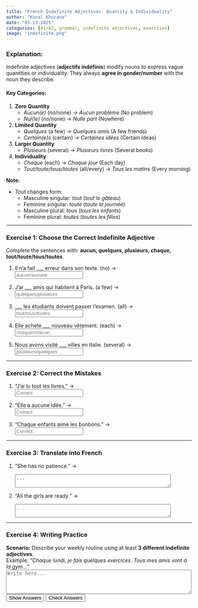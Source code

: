 ```yaml
---
title: "French Indefinite Adjectives: Quantity & Individuality"  
author: "Kunal Khurana"  
date: "05-13-2025"  
categories: [A1/A2, grammar, indefinite adjectives, exercises]  
image: "indefinite.png"  
---
```


::: {.content-visible when-profile="english"}  

### Explanation:  

Indefinite adjectives (**adjectifs indéfinis**) modify nouns to express vague quantities or individuality. They always **agree in gender/number** with the noun they describe.  

#### Key Categories:  

1. **Zero Quantity**  
   - *Aucun(e)* (no/none) → *Aucun problème* (No problem)  
   - *Nul(le)* (no/none) → *Nulle part* (Nowhere)  

2. **Limited Quantity**  
   - *Quelques* (a few) → *Quelques amis* (A few friends)  
   - *Certain(e)s* (certain) → *Certaines idées* (Certain ideas)  

3. **Larger Quantity**  
   - *Plusieurs* (several) → *Plusieurs livres* (Several books)  

4. **Individuality**  
   - *Chaque* (each) → *Chaque jour* (Each day)  
   - *Tout/toute/tous/toutes* (all/every) → *Tous les matins* (Every morning)  

**Note:**  

- *Tout* changes form:  
  - Masculine singular: *tout* (*tout le gâteau*)  
  - Feminine singular: *toute* (*toute la journée*)  
  - Masculine plural: *tous* (*tous les enfants*)  
  - Feminine plural: *toutes* (*toutes les filles*)  

---

### Exercise 1: Choose the Correct Indefinite Adjective  

Complete the sentences with: **aucun, quelques, plusieurs, chaque, tout/toute/tous/toutes**.  

1. Il n’a fait ___ erreur dans son texte. (no) →  
   <input type="text" placeholder="aucun/aucune" oninput="checkAnswer(this, 'aucune')"><span style="margin-left:10px;"></span>  

2. J’ai ___ amis qui habitent à Paris. (a few) →  
   <input type="text" placeholder="quelques/plusieurs" oninput="checkAnswer(this, 'quelques')"><span style="margin-left:10px;"></span>  

3. ___ les étudiants doivent passer l’examen. (all) →  
   <input type="text" placeholder="tout/tous/toutes" oninput="checkAnswer(this, 'tous')"><span style="margin-left:10px;"></span>  

4. Elle achète ___ nouveau vêtement. (each) →  
   <input type="text" placeholder="chaque/chacun" oninput="checkAnswer(this, 'chaque')"><span style="margin-left:10px;"></span>  

5. Nous avons visité ___ villes en Italie. (several) →  
   <input type="text" placeholder="plusieurs/quelques" oninput="checkAnswer(this, 'plusieurs')"><span style="margin-left:10px;"></span>  

---

### Exercise 2: Correct the Mistakes  

1. "J’ai lu tout les livres." →  
   <input type="text" placeholder="Correct" oninput="checkAnswer(this, 'J’ai lu tous les livres.')"><span style="margin-left:10px;"></span>  

2. "Elle a aucune idée." →  
   <input type="text" placeholder="Correct" oninput="checkAnswer(this, 'Elle n’a aucune idée.')"><span style="margin-left:10px;"></span>  

3. "Chaque enfants aime les bonbons." →  
   <input type="text" placeholder="Correct" oninput="checkAnswer(this, 'Chaque enfant aime les bonbons.')"><span style="margin-left:10px;"></span>  

---

### Exercise 3: Translate into French  

1. "She has no patience." →  
   <textarea placeholder="..." rows="2" cols="50" oninput="checkTranslation(this, 'Elle n’a aucune patience.')"></textarea><span style="margin-left:10px;"></span>  

2. "All the girls are ready." →  
   <textarea placeholder="..." rows="2" cols="50" oninput="checkTranslation(this, 'Toutes les filles sont prêtes.')"></textarea><span style="margin-left:10px;"></span>  

---

### Exercise 4: Writing Practice  

**Scenario:** Describe your weekly routine using at least **3 different indefinite adjectives**.  
Example: *"Chaque lundi, je fais quelques exercices. Tous mes amis vont à la gym..."*  
<textarea placeholder="Write here..." rows="4" cols="60"></textarea>  

<button onclick="showAnswers()">Show Answers</button>  
<button onclick="checkAllAnswers()">Check Answers</button>  

<script>  
function showAnswers() {  
    document.querySelectorAll('input[type="text"]').forEach(input => {  
        const correct = input.getAttribute('oninput').match(/'([^']+)'/)[1];  
        input.value = correct;  
        const feedback = input.nextElementSibling;  
        feedback.textContent = "✓ Correct !";  
        feedback.style.color = "green";  
    });  
}  

function checkAllAnswers() {  
    document.querySelectorAll('input[type="text"]').forEach(input => {  
        const correct = input.getAttribute('oninput').match(/'([^']+)'/)[1];  
        checkAnswer(input, correct);  
        if (input.value.trim().toLowerCase() !== correct.toLowerCase()) {  
            input.value = correct;  
            const feedback = input.nextElementSibling;  
            feedback.textContent = `✗ Correct answer: ${correct}`;  
            feedback.style.color = "blue";  
        }  
    });  

    document.querySelectorAll('textarea').forEach(textarea => {  
        const correct = textarea.getAttribute('oninput').match(/'([^']+)'/)[1];  
        checkTranslation(textarea, correct);  
        if (textarea.value.trim().toLowerCase() !== correct.toLowerCase()) {  
            textarea.value = correct;  
            const feedback = textarea.nextElementSibling;  
            feedback.textContent = `✗ Correct answer: ${correct}`;  
            feedback.style.color = "blue";  
        }  
    });  
}  

function checkAnswer(input, correctAnswer) {  
    const feedback = input.nextElementSibling;  
    if (input.value.trim().toLowerCase() === correctAnswer.toLowerCase()) {  
        feedback.textContent = "✓ Correct !";  
        feedback.style.color = "green";  
    } else if (input.value.trim()) {  
        feedback.textContent = "✗ Essayez encore !";  
        feedback.style.color = "red";  
    }  
}  

function checkTranslation(textarea, correctAnswer) {  
    const feedback = textarea.nextElementSibling;  
    if (textarea.value.trim().toLowerCase() === correctAnswer.toLowerCase()) {  
        feedback.textContent = "✓ Correct !";  
        feedback.style.color = "green";  
    } else if (textarea.value.trim()) {  
        feedback.textContent = "✗ Essayez encore !";  
        feedback.style.color = "red";  
    }  
}  
</script>  

:::  